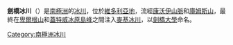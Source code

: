 {{Coord|76|57|S|160|31|E|source:GNIS|display=title}}

'''劍橋冰川'''（{{lang-en|Cambridge Glacier}}）是[[南極洲|南極洲]]的[[冰川|冰川]]，位於[[維多利亞地|維多利亞地]]，流經[[康沃伊山脈|康沃伊山脈]]和[[庫姆斯山|庫姆斯山]]，最終在[[卑爾根山|卑爾根山]]和[[蓋特威冰原島峰|蓋特威冰原島峰]]之間注入[[麥基冰川|麥基冰川]]，以[[劍橋大學|劍橋大學]]命名。

{{DEFAULTSORT:Cambridge Glacier}}
[[Category:南極洲冰川|Category:南極洲冰川]]


{{ScottCoast-geo-stub}}